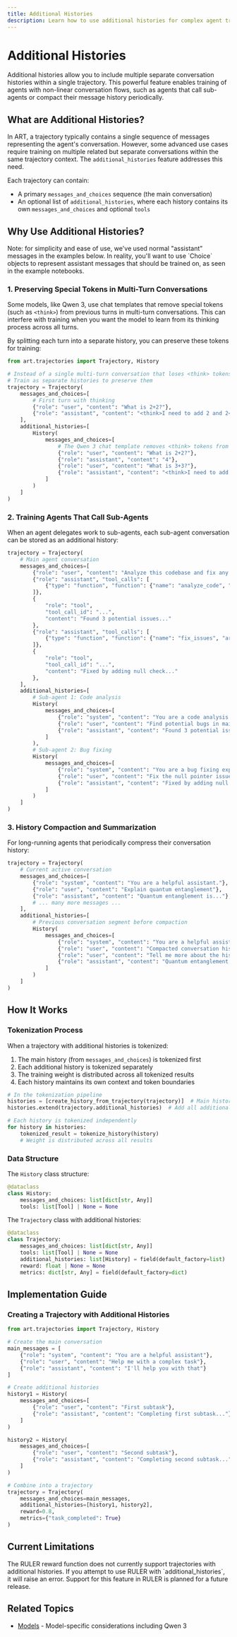 ```yaml
---
title: Additional Histories
description: Learn how to use additional histories for complex agent training scenarios
---
```


# Additional Histories

Additional histories allow you to include multiple separate conversation histories within a single trajectory. This powerful feature enables training of agents with non-linear conversation flows, such as agents that call sub-agents or compact their message history periodically.

## What are Additional Histories?

In ART, a trajectory typically contains a single sequence of messages representing the agent's conversation. However, some advanced use cases require training on multiple related but separate conversations within the same trajectory context. The `additional_histories` feature addresses this need.

Each trajectory can contain:
- A primary `messages_and_choices` sequence (the main conversation)
- An optional list of `additional_histories`, where each history contains its own `messages_and_choices` and optional `tools`

## Why Use Additional Histories?

<Callout type="warning">
Note: for simplicity and ease of use, we've used normal "assistant" messages in the examples below. In reality, you'll want to use `Choice` objects to represent assistant messages that should be trained on, as seen in the example notebooks.
</Callout>

### 1. Preserving Special Tokens in Multi-Turn Conversations

Some models, like Qwen 3, use chat templates that remove special tokens (such as `<think>`) from previous turns in multi-turn conversations. This can interfere with training when you want the model to learn from its thinking process across all turns.

By splitting each turn into a separate history, you can preserve these tokens for training:

```python
from art.trajectories import Trajectory, History

# Instead of a single multi-turn conversation that loses <think> tokens
# Train as separate histories to preserve them
trajectory = Trajectory(
    messages_and_choices=[
        # First turn with thinking
        {"role": "user", "content": "What is 2+2?"},
        {"role": "assistant", "content": "<think>I need to add 2 and 2</think>4"}
    ],
    additional_histories=[
        History(
            messages_and_choices=[
                # The Qwen 3 chat template removes <think> tokens from previous turns
                {"role": "user", "content": "What is 2+2?"},
                {"role": "assistant", "content": "4"},
                {"role": "user", "content": "What is 3+3?"},
                {"role": "assistant", "content": "<think>I need to add 3 and 3</think>6"}
            ]
        )
    ]
)
```

### 2. Training Agents That Call Sub-Agents

When an agent delegates work to sub-agents, each sub-agent conversation can be stored as an additional history:

```python
trajectory = Trajectory(
    # Main agent conversation
    messages_and_choices=[
        {"role": "user", "content": "Analyze this codebase and fix any bugs"},
        {"role": "assistant", "tool_calls": [
            {"type": "function", "function": {"name": "analyze_code", "arguments": "Find potential bugs in main.py"}},
        ]},
        {
            "role": "tool", 
            "tool_call_id": "...",
            "content": "Found 3 potential issues..."
        },
        {"role": "assistant", "tool_calls": [
            {"type": "function", "function": {"name": "fix_issues", "arguments": "Fix the null pointer issue on line 42 of main.py"}},
        ]},
        {
            "role": "tool", 
            "tool_call_id": "...",
            "content": "Fixed by adding null check..."
        },
    ],
    additional_histories=[
        # Sub-agent 1: Code analysis
        History(
            messages_and_choices=[
                {"role": "system", "content": "You are a code analysis expert"},
                {"role": "user", "content": "Find potential bugs in main.py"},
                {"role": "assistant", "content": "Found 3 potential issues..."}
            ]
        ),
        # Sub-agent 2: Bug fixing
        History(
            messages_and_choices=[
                {"role": "system", "content": "You are a bug fixing expert"},
                {"role": "user", "content": "Fix the null pointer issue on line 42"},
                {"role": "assistant", "content": "Fixed by adding null check..."}
            ]
        )
    ]
)
```

### 3. History Compaction and Summarization

For long-running agents that periodically compress their conversation history:

```python
trajectory = Trajectory(
    # Current active conversation
    messages_and_choices=[
        {"role": "system", "content": "You are a helpful assistant."},
        {"role": "user", "content": "Explain quantum entanglement"},
        {"role": "assistant", "content": "Quantum entanglement is..."},
        # ... many more messages ...
    ],
    additional_histories=[
        # Previous conversation segment before compaction
        History(
            messages_and_choices=[
                {"role": "system", "content": "You are a helpful assistant."},
                {"role": "user", "content": "Compacted conversation history: the user asked about quantum entanglement, and the assistant explained..."},
                {"role": "user", "content": "Tell me more about the history of quantum entanglement"},
                {"role": "assistant", "content": "Quantum entanglement was first..."},
            ]
        )
    ]
)
```

## How It Works

### Tokenization Process

When a trajectory with additional histories is tokenized:

1. The main history (from `messages_and_choices`) is tokenized first
2. Each additional history is tokenized separately
3. The training weight is distributed across all tokenized results
4. Each history maintains its own context and token boundaries

```python
# In the tokenization pipeline
histories = [create_history_from_trajectory(trajectory)]  # Main history
histories.extend(trajectory.additional_histories)  # Add all additional histories

# Each history is tokenized independently
for history in histories:
    tokenized_result = tokenize_history(history)
    # Weight is distributed across all results
```

### Data Structure

The `History` class structure:

```python
@dataclass
class History:
    messages_and_choices: list[dict[str, Any]]
    tools: list[Tool] | None = None
```

The `Trajectory` class with additional histories:

```python
@dataclass
class Trajectory:
    messages_and_choices: list[dict[str, Any]]
    tools: list[Tool] | None = None
    additional_histories: list[History] = field(default_factory=list)
    reward: float | None = None
    metrics: dict[str, Any] = field(default_factory=dict)
```

## Implementation Guide

### Creating a Trajectory with Additional Histories

```python
from art.trajectories import Trajectory, History

# Create the main conversation
main_messages = [
    {"role": "system", "content": "You are a helpful assistant"},
    {"role": "user", "content": "Help me with a complex task"},
    {"role": "assistant", "content": "I'll help you with that"}
]

# Create additional histories
history1 = History(
    messages_and_choices=[
        {"role": "user", "content": "First subtask"},
        {"role": "assistant", "content": "Completing first subtask..."}
    ]
)

history2 = History(
    messages_and_choices=[
        {"role": "user", "content": "Second subtask"},
        {"role": "assistant", "content": "Completing second subtask..."}
    ]
)

# Combine into a trajectory
trajectory = Trajectory(
    messages_and_choices=main_messages,
    additional_histories=[history1, history2],
    reward=0.8,
    metrics={"task_completed": True}
)
```

## Current Limitations

<Callout type="warning">
The RULER reward function does not currently support trajectories with additional histories. If you attempt to use RULER with `additional_histories`, it will raise an error. Support for this feature in RULER is planned for a future release.
</Callout>

## Related Topics

- [Models](/resources/models) - Model-specific considerations including Qwen 3